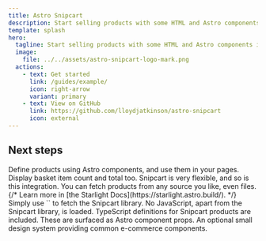 ```yaml
---
title: Astro Snipcart
description: Start selling products with some HTML and Astro components in minutes!
template: splash
hero:
  tagline: Start selling products with some HTML and Astro components in minutes!
  image:
    file: ../../assets/astro-snipcart-logo-mark.png
  actions:
    - text: Get started
      link: /guides/example/
      icon: right-arrow
      variant: primary
    - text: View on GitHub
      link: https://github.com/lloydjatkinson/astro-snipcart
      icon: external
---
```



## Next steps

<CardGrid stagger>
	<Card title="Astro components define products" icon="setting">
		Define products using Astro components, and use them in your pages.
		Display basket item count and total too.
	</Card>
	<Card title="Fetch products from a CMS or API" icon="puzzle">
		Snipcart is very flexible, and so is this integration.
		You can fetch products from any source you like, even files.
		{/* Learn more in [the Starlight Docs](https://starlight.astro.build/). */}
	</Card>
	<Card title="Automatic library installation" icon="pencil">
		Simply use `<SnipcartSetup />` to fetch the Snipcart library.
	</Card>
	<Card title="Zero JavaScript by default" icon="rocket">
		No JavaScript, apart from the Snipcart library, is loaded.
	</Card>
	<Card title="TypeScript product definitions" icon="approve-check">
		TypeScript definitions for Snipcart products are included.
		These are surfaced as Astro component props.
	</Card>
	<Card title="Optional design system" icon="star">
		An optional small design system providing common e-commerce components.
	</Card>
</CardGrid>
